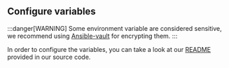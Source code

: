 ## Configure variables

:::danger[WARNING]
Some environment variable are considered sensitive, we recommend using [Ansible-vault](https://docs.ansible.com/ansible/latest/cli/ansible-vault.html) for encrypting them.
:::

In order to configure the variables, you can take a look at our [README](https://github.com/passbolt/passbolt-ansible-playbooks/tree/master/README.md) provided in our source  code.
